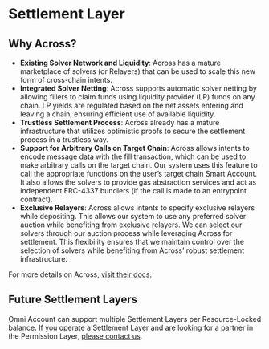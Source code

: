 # Settlement Layer 

## Why Across?

- **Existing Solver Network and Liquidity**: Across has a mature marketplace of solvers (or Relayers) that can be used to scale this new form of cross-chain intents.
- **Integrated Solver Netting**: Across supports automatic solver netting by allowing fillers to claim funds using liquidity provider (LP) funds on any chain. LP yields are regulated based on the net assets entering and leaving a chain, ensuring efficient use of available liquidity.
- **Trustless Settlement Process**: Across already has a mature infrastructure that utilizes optimistic proofs to secure the settlement process in a trustless way. 
- **Support for Arbitrary Calls on Target Chain**: Across allows intents to encode message data with the fill transaction, which can be used to make arbitrary calls on the target chain. Our system uses this feature to call the appropriate functions on the user’s target chain Smart Account. It also allows the solvers to provide gas abstraction services and act as independent ERC-4337 bundlers (if the call is made to an entrypoint contract). 
- **Exclusive Relayers**: Across allows intents to specify exclusive relayers while depositing. This allows our system to use any preferred solver auction while benefiting from exclusive relayers. We can select our solvers through our auction process while leveraging Across for settlement. This flexibility ensures that we maintain control over the selection of solvers while benefiting from Across’ robust settlement infrastructure.

For more details on Across, [visit their docs](https://docs.across.to/introduction/what-is-across).

## Future Settlement Layers

Omni Account can support multiple Settlement Layers per Resource-Locked balance. If you operate a Settlement Layer and are looking for a partner in the Permission Layer, [please contact us](mailto:kurt@rhinestone.wtf). 

